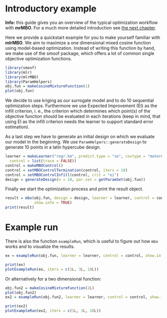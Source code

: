 # Introductory example

**Info:** this guide gives you an overview of the typical optimization workflow with **mrMBO**. For a much more
detailed introduction see [the next chapter](in_depth_introduction.md).

Here we provide a quickstart example for you to make yourself familiar with **mlrMBO**. We aim to maximize a one dimensional mixed cosine function using model-based optimization. Instead of writing this function by hand, we make use of the smoof package, which offers a lot of common single objective optimization functions.

```r
library(smoof)
library(mlr)
library(mlrMBO)
library(ParamHelpers)
obj.fun = makeCosineMixtureFunction(1)
plot(obj.fun)
```

We decide to use kriging as our surrogate model and to do 10 sequential optimization steps. Furthermore we use Expected Improvement (EI) as the infill criterion, i. e., the criterion which determines which point(s) of the objective function should be evaluated in each iterations (keep in mind, that using EI as the infill criterion needs the learner to support standard error estimation). 

As a last step we have to generate an initial design on which we evaluate our model in the beginning. We use `ParamHelpers::generateDesign` to generate 10 points in a latin hypercube design.

```r
learner = makeLearner("regr.km", predict.type = "se", covtype = "matern3_2", 
  control = list(trace = FALSE))
control = makeMBOControl()
control = setMBOControlTermination(control, iters = 10)
control = setMBOControlInfill(control, crit = "ei")
design = generateDesign(n = 10, par.set = getParamSet(obj.fun))
```

Finally we start the optimization process and print the result object.

```r
result = mbo(obj.fun, design = design, learner = learner, control = control, 
             show.info = TRUE)
print(result)
```

# Example run

There is also the function `exampleRun`, which is useful to figure out how `mbo` works and to visualize the results.

```r
ex = exampleRun(obj.fun, learner = learner, control = control, show.info = FALSE)
```
```r
print(ex)
plotExampleRun(ex, iters = c(1L, 3L, 10L))
```


Or alternatively for a two dimensional function:

```r
obj.fun2 = makeCosineMixtureFunction(2L)
plot(obj.fun2)
ex2 = exampleRun(obj.fun2, learner = learner, control = control, show.info = FALSE)
```
```r
print(ex2)
plotExampleRun(ex2, iters = c(1L, 3L, 10L))
```






